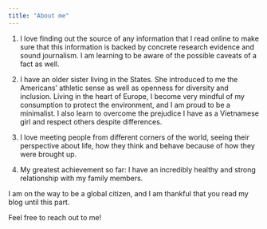 ```yaml
---
title: "About me"
---
```


1.  I love finding out the source of any information that I read online to make sure that this information is backed by concrete research evidence and sound journalism. I am learning to be aware of the possible caveats of a fact as well.

2.  I have an older sister living in the States. She introduced to me the Americans' athletic sense as well as openness for diversity and inclusion. Living in the heart of Europe, I become very mindful of my consumption to protect the environment, and I am proud to be a minimalist. I also learn to overcome the prejudice I have as a Vietnamese girl and respect others despite differences.

3.  I love meeting people from different corners of the world, seeing their perspective about life, how they think and behave because of how they were brought up.

4.  My greatest achievement so far: I have an incredibly healthy and strong relationship with my family members.

I am on the way to be a global citizen, and I am thankful that you read my blog until this part.

Feel free to reach out to me!
